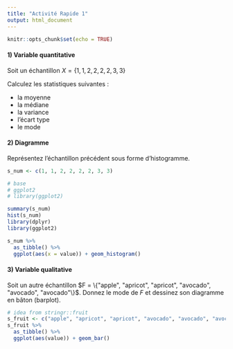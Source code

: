```yaml
---
title: "Activité Rapide 1"
output: html_document
---
```


```r
knitr::opts_chunk$set(echo = TRUE)
```

#### 1) Variable quantitative

Soit un échantillon $X = \{1, 1, 2, 2, 2, 2, 3, 3\}$

Calculez les statistiques suivantes :

  * la moyenne
  * la médiane
  * la variance
  * l'écart type
  * le mode
  
  
#### 2) Diagramme

Représentez l'échantillon précédent sous forme d'histogramme.

```r
s_num <- c(1, 1, 2, 2, 2, 2, 3, 3)

# base
# ggplot2
# library(ggplot2)

summary(s_num)
hist(s_num)
library(dplyr)
library(ggplot2)

s_num %>%
  as_tibble() %>% 
  ggplot(aes(x = value)) + geom_histogram()
```


#### 3) Variable qualitative

Soit un autre échantillon $F = \{"apple", "apricot", "apricot", "avocado", "avocado", "avocado"\}$. Donnez le mode de $F$ et dessinez son diagramme en bâton (barplot).

```r
# idea from stringr::fruit
s_fruit <- c("apple", "apricot", "apricot", "avocado", "avocado", "avocado")
s_fruit %>% 
  as_tibble() %>% 
  ggplot(aes(value)) + geom_bar()
```



